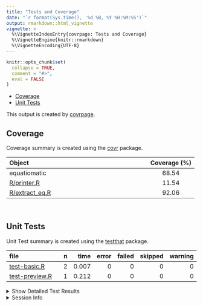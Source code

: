 ```yaml
---
title: "Tests and Coverage"
date: "`r format(Sys.time(), '%d %B, %Y %H:%M:%S')`"
output: rmarkdown::html_vignette
vignette: >
  %\VignetteIndexEntry{covrpage: Tests and Coverage}
  %\VignetteEngine{knitr::rmarkdown}
  %\VignetteEncoding{UTF-8}
---
```

  
```r
knitr::opts_chunk$set(
  collapse = TRUE,
  comment = "#>",
  eval = FALSE
)
```

<!--- Placeholder for tests/README.md Do Not Edit--->
  - [Coverage](#coverage)
  - [Unit Tests](#unit-tests)

This output is created by
[covrpage](https://github.com/metrumresearchgroup/covrpage).

## Coverage

Coverage summary is created using the
[covr](https://github.com/r-lib/covr) package.

| Object                               | Coverage (%) |
| :----------------------------------- | :----------: |
| equatiomatic                         |    68.54     |
| [R/printer.R](https://github.com/yonicd/equatiomatic/tree/printer/R/printer.R)        |    11.54     |
| [R/extract\_eq.R](https://github.com/yonicd/equatiomatic/tree/printer/R/extract_eq.R) |    92.06     |

<br>

## Unit Tests

Unit Test summary is created using the
[testthat](https://github.com/r-lib/testthat)
package.

| file                                      | n |  time | error | failed | skipped | warning |
| :---------------------------------------- | -: | ----: | ----: | -----: | ------: | ------: |
| [test-basic.R](https://github.com/yonicd/equatiomatic/tree/printer/tests/testthat/test-basic.R)     | 2 | 0.007 |     0 |      0 |       0 |       0 |
| [test-preview.R](https://github.com/yonicd/equatiomatic/tree/printer/tests/testthat/test-preview.R) | 1 | 0.212 |     0 |      0 |       0 |       0 |

<details closed>

<summary> Show Detailed Test Results
</summary>

| file                                          | context | test                   | status | n |  time |
| :-------------------------------------------- | :------ | :--------------------- | :----- | -: | ----: |
| [test-basic.R](https://github.com/yonicd/equatiomatic/tree/printer/tests/testthat/test-basic.R#L14)     | basic   | extract: default       | PASS   | 1 | 0.003 |
| [test-basic.R](https://github.com/yonicd/equatiomatic/tree/printer/tests/testthat/test-basic.R#L18)     | basic   | extract: all variables | PASS   | 1 | 0.004 |
| [test-preview.R](https://github.com/yonicd/equatiomatic/tree/printer/tests/testthat/test-preview.R#L11) | preview | preview: texPreview    | PASS   | 1 | 0.212 |

</details>

<details>

<summary> Session Info </summary>

| Field    | Value                               |
| :------- | :---------------------------------- |
| Version  | R version 3.5.1 (2018-07-02)        |
| Platform | x86\_64-apple-darwin15.6.0 (64-bit) |
| Running  | macOS 10.14.5                       |
| Language | en\_US                              |
| Timezone | America/New\_York                   |

| Package  | Version |
| :------- | :------ |
| testthat | 2.0.1   |
| covr     | 3.2.1   |
| covrpage | 0.0.70  |

</details>

<!--- Final Status : pass --->
